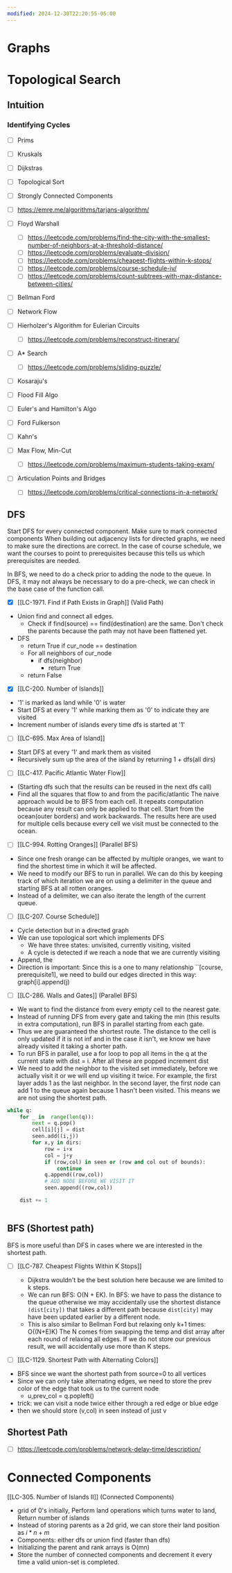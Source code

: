 ```yaml
---
modified: 2024-12-30T22:20:55-05:00
---
```

# Graphs

# Topological Search

## Intuition
### Identifying Cycles

- [ ] Prims

- [ ] Kruskals
- [ ] Dijkstras
- [ ] Topological Sort

- [ ] Strongly Connected Components
- [ ] https://emre.me/algorithms/tarjans-algorithm/

- [ ] Floyd Warshall
	- [ ] https://leetcode.com/problems/find-the-city-with-the-smallest-number-of-neighbors-at-a-threshold-distance/
	- [ ] https://leetcode.com/problems/evaluate-division/
	- [ ] https://leetcode.com/problems/cheapest-flights-within-k-stops/
	- [ ] https://leetcode.com/problems/course-schedule-iv/
	- [ ] https://leetcode.com/problems/count-subtrees-with-max-distance-between-cities/
- [ ] Bellman Ford
- [ ] Network Flow
- [ ] Hierholzer's Algorithm for Eulerian Circuits
	- [ ] https://leetcode.com/problems/reconstruct-itinerary/
- [ ] A* Search
	- [ ] https://leetcode.com/problems/sliding-puzzle/
- [ ] Kosaraju's
- [ ] Flood Fill Algo
- [ ] Euler's and Hamilton's Algo
- [ ] Ford Fulkerson
- [ ] Kahn's
- [ ] Max Flow, Min-Cut
	- [ ] https://leetcode.com/problems/maximum-students-taking-exam/
- [ ] Articulation Points and Bridges
	- [ ] https://leetcode.com/problems/critical-connections-in-a-network/





## DFS


Start DFS for every connected component. Make sure to mark connected components
When building out adjacency lists  for directed graphs, we need to make sure the directions are correct. In the case of course schedule, we want the courses to point to prerequisites because this tells us which prerequisites are needed.

In BFS, we need to do a check prior to adding the node to the queue. In DFS, it may not always be necessary to do a pre-check, we can check in the base case of the function call.

- [x] [[LC-1971. Find if Path Exists in Graph]] (Valid Path)
- Union find and connect all edges. 
	- Check if find(source) == find(destination) are the same. Don't check the parents because the path may not have been flattened yet.
- DFS
	- return True if cur_node == destination
	- For all neighbors of cur_node
		- if dfs(neighbor)
			- return True
	- return False



- [x] [[LC-200. Number of Islands]]
- '1' is marked as land while '0' is water
- Start DFS at every '1' while marking them as '0' to indicate they are visited
- Increment number of islands every time dfs is started at '1'

- [ ] [[LC-695. Max Area of Island]]
- Start DFS at every '1' and mark them as visited
- Recursively sum up the area of the island by returning 1 + dfs(all dirs)

- [ ] [[LC-417. Pacific Atlantic Water Flow]] 
- (Starting dfs such that the results can be reused in the next dfs call)
- Find all the squares that flow to and from the pacific/atlantic
The naive approach would be to BFS from each cell. It repeats computation because any result can only be applied to that cell. Start from the ocean(outer borders) and work backwards. The results here are used for multiple cells because every cell we visit must be connected to the ocean. 

- [ ] [[LC-994. Rotting Oranges]] (Parallel BFS)
- Since one fresh orange can be affected by multiple oranges, we want to find the shortest time in which it will be affected. 
- We need to modify our BFS to run in parallel. We can do this by keeping track of which iteration we are on using a delimiter in the queue and starting BFS at all rotten oranges. 
- Instead of a delimiter, we can also iterate the length of the current queue.

- [ ] [[LC-207. Course Schedule]]
- Cycle detection but in a directed graph
- We can use topological sort which implements DFS
	- We have three states: unvisited, currently visiting, visited
	- A cycle is detected if we reach a node that we are currently visiting
- Append, the 
- Direction is important: Since this is a one to many relationship ``[course, prerequisite1], we need to build our edges directed in this way: graph[i].append(j)

- [ ] [[LC-286. Walls and Gates]] (Parallel BFS)
- We want to find the distance from every empty cell to the nearest gate. 
- Instead of running DFS from every gate and taking the min (this results in extra computation), run BFS in parallel starting from each gate. 
- Thus we are guaranteed the shortest route. The distance to the cell is only updated if it is not inf and in the case it isn't, we know we have already visited it taking a shorter path.
- To run BFS in parallel, use a for loop to pop all items in the q at the current state with dist = i. After all these are popped increment dist
- We need to add the neighbor to the visited set immediately, before we actually visit it or we will end up visiting it twice. For example, the first layer adds 1 as the last neighbor. In the second layer, the first node can add 1 to the queue again because 1 hasn't been visited. This means we are not using the shortest path. 
```python
while q:
	for _ in  range(len(q)):
		next = q.pop()
		cell[i][j] = dist
		seen.add((i,j))
		for x,y in dirs:
			row = i+x
			col = j+y
			if (row,col) in seen or (row and col out of bounds):
				continue
			q.append((row,col))
			# ADD NODE BEFORE WE VISIT IT
			seen.append((row,col))

	dist += 1
	
```

## BFS (Shortest path)
BFS is more useful than DFS in cases where we are interested in the shortest path.

- [ ] [[LC-787. Cheapest Flights Within K Stops]]
	- Dijkstra wouldn't be the best solution here because we are limited to k steps.
	- We can run BFS: O(N + EK). In BFS: we have to pass the distance to the queue otherwise we may accidentally use the shortest distance ``(dist[city])`` that takes a different path because ``dist[city]`` may have been updated earlier by a different node.
	- This is also similar to Bellman Ford but relaxing only k+1 times: O((N+E)K) The N comes from swapping the temp and dist array after each round of relaxing all edges. If we do not store our previous result, we will accidentally use more than K steps.

- [ ] [[LC-1129. Shortest Path with Alternating Colors]]
- BFS since we want the shortest path from source=0 to all vertices
- Since we can only take alternating edges, we need to store the prev color of the edge that took us to the current node
	- u,prev_col = q.popleft()
- trick: we can visit a node twice either through a red edge or blue edge
- then we should store (v,col) in seen instead of just v

## Shortest Path
- [ ] https://leetcode.com/problems/network-delay-time/description/

# Connected Components
[[LC-305. Number of Islands II]] (Connected Components)
- grid of 0's initially, Perform land operations which turns water to land, Return number of islands
- Instead of storing parents as a 2d grid, we can store their land position as $i*n + m$
- Components: either dfs or union find (faster than dfs)
- Initializing the parent and rank arrays is O(mn)
- Store the number of connected components and decrement it every time a valid union-set is completed.